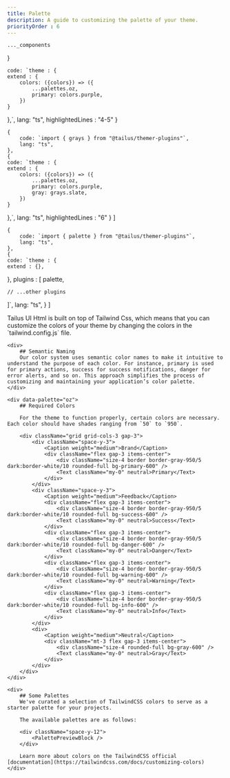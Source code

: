```yaml
---
title: Palette
description: A guide to customizing the palette of your theme.
priorityOrder : 6
---
```



    ..._components
}

    code: `theme : {
    extend : {
        colors: ({colors}) => ({
            ...palettes.oz,
            primary: colors.purple,
        })
    }
},`,
    lang: "ts",
    highlightedLines : "4-5"
}

    {
        code: `import { grays } from "@tailus/themer-plugins"`,
        lang: "ts",
    },
    {
    code: `theme : {
    extend : {
        colors: ({colors}) => ({
            ...palettes.oz,
            primary: colors.purple,
            gray: grays.slate,
        })
    }
},`,
    lang: "ts",
    highlightedLines : "6"
  }
]

    {
        code: `import { palette } from "@tailus/themer-plugins"`,
        lang: "ts",
    },
    {
    code: `theme : {
    extend : {},
},
plugins : [
    palette,

    // ...other plugins
]`,
    lang: "ts",
  }
]

<div className="space-y-20">
    Tailus UI Html is built on top of Tailwind Css, which means that you can customize the colors of your theme by changing the colors in the `tailwind.config.js` file.

    <div>
        ## Semantic Naming
        Our color system uses semantic color names to make it intuitive to understand the purpose of each color. For instance, primary is used for primary actions, success for success notifications, danger for error alerts, and so on. This approach simplifies the process of customizing and maintaining your application’s color palette.
    </div>

    <div data-palette="oz">
        ## Required Colors

        For the theme to function properly, certain colors are necessary. Each color should have shades ranging from `50` to `950`.

        <div className="grid grid-cols-3 gap-3">
            <div className="space-y-3">
                <Caption weight="medium">Brand</Caption>
                <div className="flex gap-3 items-center">
                    <div className="size-4 border border-gray-950/5 dark:border-white/10 rounded-full bg-primary-600" />
                    <Text className="my-0" neutral>Primary</Text>
                </div>
            </div>
            <div className="space-y-3">
                <Caption weight="medium">Feedback</Caption>
                <div className="flex gap-3 items-center">
                    <div className="size-4 border border-gray-950/5 dark:border-white/10 rounded-full bg-success-600" />
                    <Text className="my-0" neutral>Success</Text>
                </div>
                <div className="flex gap-3 items-center">
                    <div className="size-4 border border-gray-950/5 dark:border-white/10 rounded-full bg-danger-600" />
                    <Text className="my-0" neutral>Danger</Text>
                </div>
                <div className="flex gap-3 items-center">
                    <div className="size-4 border border-gray-950/5 dark:border-white/10 rounded-full bg-warning-600" />
                    <Text className="my-0" neutral>Warning</Text>
                </div>
                <div className="flex gap-3 items-center">
                    <div className="size-4 border border-gray-950/5 dark:border-white/10 rounded-full bg-info-600" />
                    <Text className="my-0" neutral>Info</Text>
                </div>
            </div>
            <div>
                <Caption weight="medium">Neutral</Caption>
                <div className="mt-3 flex gap-3 items-center">
                    <div className="size-4 rounded-full bg-gray-600" />
                    <Text className="my-0" neutral>Gray</Text>
                </div>
            </div>
        </div>
    </div>

    <div>
        ## Some Palettes
        We've curated a selection of TailwindCSS colors to serve as a starter palette for your projects.

        The available palettes are as follows:

        <div className="space-y-12">
            <PalettePreviewBlock />
        </div>

        Learn more about colors on the TailwindCSS official [documentation](https://tailwindcss.com/docs/customizing-colors)
    </div>
</div>